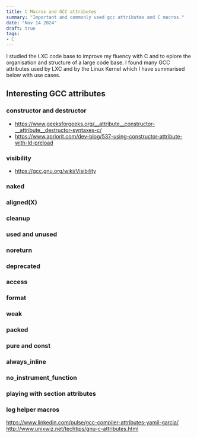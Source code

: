 ```yaml
---
title: C Macros and GCC attributes
summary: "Important and commonly used gcc attributes and C macros."
date: "Nov 14 2024"
draft: true
tags:
- C
---
```


I studied the LXC code base to improve my fluency with C and to eplore the organisation and 
structure of a large code base. I found many GCC attributes used by LXC and by the Linux 
Kernel which I have summarised below with use cases.

## Interesting GCC attributes

### constructor and destructor

- https://www.geeksforgeeks.org/__attribute__constructor-__attribute__destructor-syntaxes-c/
- https://www.apriorit.com/dev-blog/537-using-constructor-attribute-with-ld-preload

### visibility

- https://gcc.gnu.org/wiki/Visibility

### naked

### aligned(X)

### cleanup

### used and unused

### noreturn

### deprecated

### access

### format

### weak

### packed

### pure and const

### always_inline

### no_instrument_function

### playing with section attributes

### log helper macros

https://www.linkedin.com/pulse/gcc-compiler-attributes-yamil-garcia/
http://www.unixwiz.net/techtips/gnu-c-attributes.html
